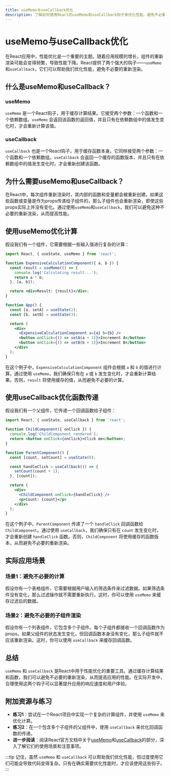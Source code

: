 ```yaml
---
title: useMemo与useCallback优化
description: 了解如何使用React的useMemo和useCallback钩子来优化性能，避免不必要的重新渲染。
---
```


# useMemo与useCallback优化

在React应用中，性能优化是一个重要的主题。随着应用规模的增长，组件的重新渲染可能会变得频繁，导致性能下降。React提供了两个强大的钩子——`useMemo`和`useCallback`，它们可以帮助我们优化性能，避免不必要的重新渲染。

## 什么是useMemo和useCallback？

### useMemo

`useMemo` 是一个React钩子，用于缓存计算结果。它接受两个参数：一个函数和一个依赖数组。`useMemo` 会返回该函数的返回值，并且只有在依赖数组中的值发生变化时，才会重新计算该值。

### useCallback

`useCallback` 也是一个React钩子，用于缓存函数本身。它同样接受两个参数：一个函数和一个依赖数组。`useCallback` 会返回一个缓存的函数版本，并且只有在依赖数组中的值发生变化时，才会重新创建该函数。

## 为什么需要useMemo和useCallback？

在React中，每次组件重新渲染时，其内部的函数和变量都会被重新创建。如果这些函数或变量是作为props传递给子组件的，那么子组件也会重新渲染，即使这些props实际上并没有变化。通过使用`useMemo`和`useCallback`，我们可以避免这种不必要的重新渲染，从而提高性能。

## 使用useMemo优化计算

假设我们有一个组件，它需要根据一些输入值进行复杂的计算：

```jsx
import React, { useState, useMemo } from 'react';

function ExpensiveCalculationComponent({ a, b }) {
  const result = useMemo(() => {
    console.log('Calculating result...');
    return a * b;
  }, [a, b]);

  return <div>Result: {result}</div>;
}

function App() {
  const [a, setA] = useState(2);
  const [b, setB] = useState(3);

  return (
    <div>
      <ExpensiveCalculationComponent a={a} b={b} />
      <button onClick={() => setA(a + 1)}>Increment A</button>
      <button onClick={() => setB(b + 1)}>Increment B</button>
    </div>
  );
}
```

在这个例子中，`ExpensiveCalculationComponent` 组件会根据 `a` 和 `b` 的值进行计算。通过使用 `useMemo`，我们确保只有在 `a` 或 `b` 发生变化时，才会重新计算结果。否则，`result` 将使用缓存的值，从而避免不必要的计算。

## 使用useCallback优化函数传递

假设我们有一个父组件，它传递一个回调函数给子组件：

```jsx
import React, { useState, useCallback } from 'react';

function ChildComponent({ onClick }) {
  console.log('ChildComponent rendered');
  return <button onClick={onClick}>Click me</button>;
}

function ParentComponent() {
  const [count, setCount] = useState(0);

  const handleClick = useCallback(() => {
    setCount(count + 1);
  }, [count]);

  return (
    <div>
      <ChildComponent onClick={handleClick} />
      <p>Count: {count}</p>
    </div>
  );
}
```

在这个例子中，`ParentComponent` 传递了一个 `handleClick` 回调函数给 `ChildComponent`。通过使用 `useCallback`，我们确保只有在 `count` 发生变化时，才会重新创建 `handleClick` 函数。否则，`ChildComponent` 将使用缓存的函数版本，从而避免不必要的重新渲染。

## 实际应用场景

### 场景1：避免不必要的计算

假设你有一个表格组件，它需要根据用户输入的筛选条件来过滤数据。如果筛选条件没有变化，那么过滤操作就不需要重新执行。这时，你可以使用 `useMemo` 来缓存过滤后的数据。

### 场景2：避免不必要的子组件渲染

假设你有一个列表组件，它包含多个子组件。每个子组件都接收一个回调函数作为props。如果父组件的状态发生变化，但回调函数本身没有变化，那么子组件就不应该重新渲染。这时，你可以使用 `useCallback` 来缓存回调函数。

## 总结

`useMemo` 和 `useCallback` 是React中用于性能优化的重要工具。通过缓存计算结果和函数，我们可以避免不必要的重新渲染，从而提高应用的性能。在实际开发中，合理使用这两个钩子可以显著提升应用的响应速度和用户体验。

## 附加资源与练习

- **练习1**：尝试在一个React项目中实现一个复杂的计算组件，并使用 `useMemo` 来优化计算。
- **练习2**：在一个包含多个子组件的父组件中，使用 `useCallback` 来优化回调函数的传递。
- **进一步阅读**：阅读React官方文档中关于[useMemo](https://reactjs.org/docs/hooks-reference.html#usememo)和[useCallback](https://reactjs.org/docs/hooks-reference.html#usecallback)的部分，深入了解它们的使用场景和注意事项。

:::tip
记住，虽然 `useMemo` 和 `useCallback` 可以帮助我们优化性能，但过度使用它们可能会导致代码变得复杂。只有在确实需要优化性能时，才应该使用这些钩子。
:::